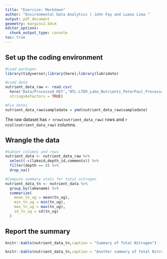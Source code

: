 ```yaml
---
title: "Exercise: Markdown"
author: "Environmental Data Analytics | John Fay and Luana Lima "
output: pdf_document
geometry: margin=2.54cm
editor_options: 
  chunk_output_type: console
toc: true
---
```


\listoftables

## Set up the coding environment

```r

#Load packages
library(tidyverse);library(here);library(lubridate)

#Load data
nutrient_data_raw <- read.csv(
  here('Data/Processed_KEY','NTL-LTER_Lake_Nutrients_PeterPaul_Processed.csv'),
  stringsAsFactors = TRUE)

#Fix dates
nutrient_data_raw$sampledate = ymd(nutrient_data_raw$sampledate)

```

The raw dataset has `r nrow(nutrient_data_raw)` rows and `r ncol(nutrient_data_raw)` columns.

## Wrangle the data

```r
#Subset columns and rows
nutrient_data <- nutrient_data_raw %>% 
  select(-c(lakeid,depth_id,comments)) %>% 
  filter(depth == 0) %>% 
  drop_na()

#Compute summary stats for total nitrogen
nutrient_data_tn <- nutrient_data %>% 
  group_by(lakename) %>% 
  summarize(
    mean_tn_ug = mean(tn_ug),
    min_tn_ug = min(tn_ug),
    max_tn_ug = max(tn_ug),
    sd_tn_ug = sd(tn_ug)
  )
```

\newpage

## Report the summary

```r
knitr::kable(nutrient_data_tn,caption = "Summary of Total Nitrogen")

knitr::kable(nutrient_data_tn,caption = "Another summary of Total Nitrogen")


```

